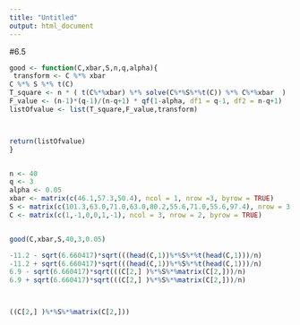 ```yaml
---
title: "Untitled"
output: html_document
---
```

#6.5
```r
good <- function(C,xbar,S,n,q,alpha){
 transform <- C %*% xbar
C %*% S %*% t(C)
T_square <- n * ( t(C%*%xbar) %*% solve(C%*%S%*%t(C)) %*% C%*%xbar  )
F_value <- (n-1)*(q-1)/(n-q+1) * qf(1-alpha, df1 = q-1, df2 = n-q+1)
listOfvalue <- list(T_square,F_value,transform)



return(listOfvalue)
}


n <- 40
q <- 3
alpha <- 0.05
xbar <- matrix(c(46.1,57.3,50.4), ncol = 1, nrow =3, byrow = TRUE)
S <- matrix(c(101.3,63.0,71.0,63.0,80.2,55.6,71.0,55.6,97.4), nrow = 3,ncol = 3, byrow = TRUE)
C <- matrix(c(1,-1,0,0,1,-1), ncol = 3, nrow = 2, byrow = TRUE)


good(C,xbar,S,40,3,0.05)

-11.2 - sqrt(6.660417)*sqrt(((head(C,1))%*%S%*%t(head(C,1)))/n)
-11.2 + sqrt(6.660417)*sqrt(((head(C,1))%*%S%*%t(head(C,1)))/n)
6.9 - sqrt(6.660417)*sqrt(((C[2,] )%*%S%*%matrix(C[2,]))/n)
6.9 + sqrt(6.660417)*sqrt(((C[2,] )%*%S%*%matrix(C[2,]))/n)



((C[2,] )%*%S%*%matrix(C[2,]))

```
